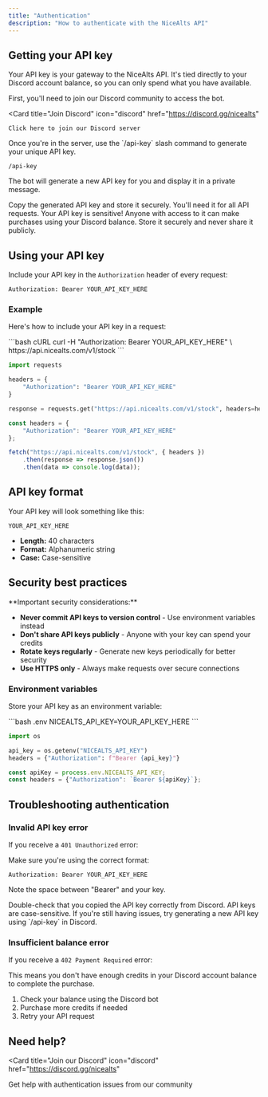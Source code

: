 ```yaml
---
title: "Authentication"
description: "How to authenticate with the NiceAlts API"
---
```


## Getting your API key

Your API key is your gateway to the NiceAlts API. It's tied directly to your Discord account balance, so you can only spend what you have available.

<Steps>
<Step title="Join our Discord server">
  First, you'll need to join our Discord community to access the bot.
  
  <Card
    title="Join Discord"
    icon="discord"
    href="https://discord.gg/nicealts"
  >
    Click here to join our Discord server
  </Card>
</Step>

<Step title="Use the slash command">
  Once you're in the server, use the `/api-key` slash command to generate your unique API key.
  
  ```
  /api-key
  ```
  
  The bot will generate a new API key for you and display it in a private message.
</Step>

<Step title="Save your API key">
  Copy the generated API key and store it securely. You'll need it for all API requests.
  
  <Warning>
  Your API key is sensitive! Anyone with access to it can make purchases using your Discord balance. Store it securely and never share it publicly.
  </Warning>
</Step>
</Steps>

## Using your API key

Include your API key in the `Authorization` header of every request:

```
Authorization: Bearer YOUR_API_KEY_HERE
```

### Example

Here's how to include your API key in a request:

<CodeGroup>
```bash cURL
curl -H "Authorization: Bearer YOUR_API_KEY_HERE" \
     https://api.nicealts.com/v1/stock
```

```python Python
import requests

headers = {
    "Authorization": "Bearer YOUR_API_KEY_HERE"
}

response = requests.get("https://api.nicealts.com/v1/stock", headers=headers)
```

```javascript JavaScript
const headers = {
    "Authorization": "Bearer YOUR_API_KEY_HERE"
};

fetch("https://api.nicealts.com/v1/stock", { headers })
    .then(response => response.json())
    .then(data => console.log(data));
```
</CodeGroup>

## API key format

Your API key will look something like this:

```
YOUR_API_KEY_HERE
```

- **Length:** 40 characters
- **Format:** Alphanumeric string
- **Case:** Case-sensitive

## Security best practices

<Warning>
**Important security considerations:**
</Warning>

- **Never commit API keys to version control** - Use environment variables instead
- **Don't share API keys publicly** - Anyone with your key can spend your credits
- **Rotate keys regularly** - Generate new keys periodically for better security
- **Use HTTPS only** - Always make requests over secure connections

### Environment variables

Store your API key as an environment variable:

<CodeGroup>
```bash .env
NICEALTS_API_KEY=YOUR_API_KEY_HERE
```

```python Python
import os

api_key = os.getenv("NICEALTS_API_KEY")
headers = {"Authorization": f"Bearer {api_key}"}
```

```javascript JavaScript
const apiKey = process.env.NICEALTS_API_KEY;
const headers = {"Authorization": `Bearer ${apiKey}`};
```
</CodeGroup>

## Troubleshooting authentication

### Invalid API key error

If you receive a `401 Unauthorized` error:

<AccordionGroup>
<Accordion title="Check your API key format">
  Make sure you're using the correct format:
  
  ```
  Authorization: Bearer YOUR_API_KEY_HERE
  ```
  
  Note the space between "Bearer" and your key.
</Accordion>

<Accordion title="Verify your API key">
  Double-check that you copied the API key correctly from Discord. API keys are case-sensitive.
</Accordion>

<Accordion title="Generate a new key">
  If you're still having issues, try generating a new API key using `/api-key` in Discord.
</Accordion>
</AccordionGroup>

### Insufficient balance error

If you receive a `402 Payment Required` error:

<Info>
This means you don't have enough credits in your Discord account balance to complete the purchase.
</Info>

1. Check your balance using the Discord bot
2. Purchase more credits if needed
3. Retry your API request

## Need help?

<Card
  title="Join our Discord"
  icon="discord"
  href="https://discord.gg/nicealts"
>
  Get help with authentication issues from our community
</Card>
